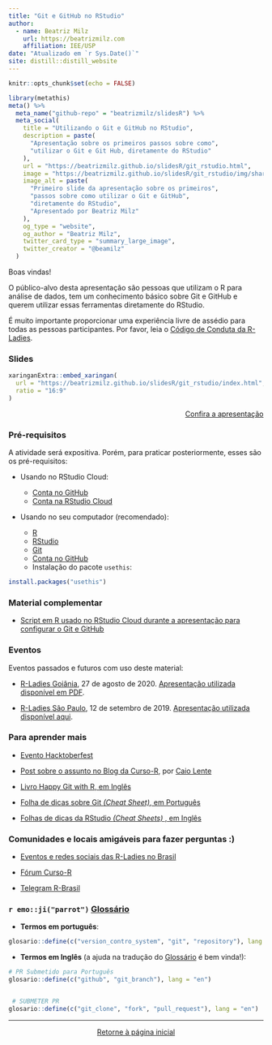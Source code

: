 ```yaml
---
title: "Git e GitHub no RStudio"
author:
  - name: Beatriz Milz 
    url: https://beatrizmilz.com
    affiliation: IEE/USP
date: "Atualizado em `r Sys.Date()`"
site: distill::distill_website
---
```


```r
knitr::opts_chunk$set(echo = FALSE)
```

```r
library(metathis)
meta() %>%
  meta_name("github-repo" = "beatrizmilz/slidesR") %>% 
  meta_social(
    title = "Utilizando o Git e GitHub no RStudio",
    description = paste(
      "Apresentação sobre os primeiros passos sobre como",
      "utilizar o Git e Git Hub, diretamente do RStudio"
    ),
    url = "https://beatrizmilz.github.io/slidesR/git_rstudio.html",
    image = "https://beatrizmilz.github.io/slidesR/git_rstudio/img/share-card.png",
    image_alt = paste(
      "Primeiro slide da apresentação sobre os primeiros",
      "passos sobre como utilizar o Git e GitHub",
      "diretamente do RStudio", 
      "Apresentado por Beatriz Milz"
    ),
    og_type = "website",
    og_author = "Beatriz Milz",
    twitter_card_type = "summary_large_image",
    twitter_creator = "@beamilz"
  )
```

Boas vindas!

O público-alvo desta apresentação são pessoas que utilizam o R para análise de dados, tem um conhecimento básico sobre Git e GitHub e querem utilizar essas ferramentas diretamente do RStudio. 

É muito importante proporcionar uma experiência livre de assédio para todas as pessoas participantes.  Por favor, leia o [Código de Conduta da R-Ladies](https://github.com/rladies/starter-kit/wiki/Code-of-Conduct#portuguese).


### Slides

```r
xaringanExtra::embed_xaringan(
  url = "https://beatrizmilz.github.io/slidesR/git_rstudio/index.html",
  ratio = "16:9"
)
```


<p style="text-align:right;">[<i class="fas fa-external-link-alt"></i> Confira a apresentação](https://beatrizmilz.github.io/slidesR/git_rstudio/index.html)</p>

### Pré-requisitos

A atividade será expositiva. Porém, para praticar posteriormente, esses são os pré-requisitos:

- Usando no RStudio Cloud:
  - [Conta no GitHub](https://github.com/)
  - [Conta na RStudio Cloud](https://rstudio.cloud/projects)
  
- Usando no seu computador (recomendado): 

  - [R](https://cran.r-project.org/)
  - [RStudio](https://www.rstudio.com/products/rstudio/download/)
  - [Git](https://git-scm.com/downloads)
  - [Conta no GitHub](https://github.com/)
  - Instalação do pacote `usethis`:

```r
install.packages("usethis")
```

### Material complementar

- [Script em R usado no RStudio Cloud durante a apresentação  para configurar o Git e GitHub](https://beatrizmilz.github.io/slidesR/git_rstudio/rstudio-cloud/script_config_git.R)


### Eventos

Eventos passados e futuros com uso deste material:

- [R-Ladies Goiânia](https://www.sympla.com.br/git--rstudio__944832), 27 de agosto de 2020. [Apresentação utilizada disponível em PDF](https://beatrizmilz.github.io/slidesR/git_rstudio/pdf/rladies-gyn-27-08-2020.pdf).


- [R-Ladies São Paulo](https://www.meetup.com/rladies-sao-paulo/events/264535075/), 12 de setembro de 2019. [Apresentação utilizada disponível aqui](https://beatrizmilz.github.io/RLadies-Git-RStudio-2019/#1).

### Para aprender mais

- [Evento Hacktoberfest](https://hacktoberfest.digitalocean.com/faq/)

- [Post sobre o assunto no Blog da Curso-R](https://www.curso-r.com/blog/2019-07-23-zen-do-r-4/), por [Caio Lente](https://lente.dev/)

- [Livro Happy Git with R, em Inglês](https://happygitwithr.com/)

- [Folha de dicas sobre Git _(Cheat Sheet)_, em Português](https://github.github.com/training-kit/downloads/pt_BR/github-git-cheat-sheet.pdf)

- [Folhas de dicas da RStudio _(Cheat Sheets)_ , em Inglês](https://rstudio.com/wp-content/uploads/2019/01/Cheatsheets_2019.pdf)


### Comunidades e locais amigáveis para fazer perguntas :)

- [Eventos e redes sociais das R-Ladies no Brasil](https://github.com/R-Ladies-Sao-Paulo/RLadies-Brasil)

- [Fórum Curso-R](https://discourse.curso-r.com/)

- [Telegram R-Brasil](https://t.me/rbrasiloficial)


### `r emo::ji("parrot")` [Glossário](https://glosario.carpentries.org/pt/)

- __Termos em português__:

```r
glosario::define(c("version_contro_system", "git", "repository"), lang = "pt")
```

- __Termos em Inglês__ (a ajuda na tradução do [Glossário](https://glosario.carpentries.org/pt/) é bem vinda!):

```r
# PR Submetido para Português
glosario::define(c("github", "git_branch"), lang = "en") 


 # SUBMETER PR
glosario::define(c("git_clone", "fork", "pull_request"), lang = "en")
```



---

<center>
[<i class="fas fa-home"></i> Retorne à página inicial](index.html)
</center>